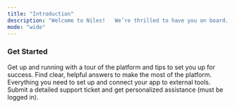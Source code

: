 ```yaml
---
title: "Introduction"
description: "Welcome to Niles!   We’re thrilled to have you on board.   Whether you’re just starting out or ready to bring your boldest ideas to life, Niles has you covered. From quick start guides and prompting tips to full walkthroughs on managing your database, securing your app, building backend logic, and adding custom integrations, everything is here.   Take things at your own pace, then jump back into Niles to start building in minutes. We can’t wait to see what you create."
mode: "wide"
---
```


### Get Started

<CardGroup cols={2}>
  <Card title="Quick start guide" icon="flag" href="/quickstart">
    Get up and running with a tour of the platform and tips to set you up for success.
  </Card>

  <Card title="FAQs" icon="question" href="/faqs">
    Find clear, helpful answers to make the most of the platform.
  </Card>

  <Card title="Integration guides" icon="plug" href="/integrations">
    Everything you need to set up and connect your app to external tools.
  </Card>

  <Card title="Open a support ticket" icon="envelope" href="/support">
    Submit a detailed support ticket and get personalized assistance (must be logged in).
  </Card>
</CardGroup>